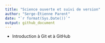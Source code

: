 ```yaml
---
title: "Science ouverte et suivi de version"
author: "Serge-Étienne Parent"
date: "`r format(Sys.Date())`"
output: github_document
---
```


- Introduction à Git et à GitHub